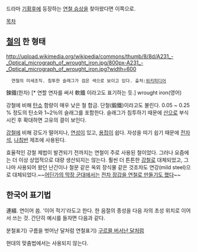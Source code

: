 드라마 [[기황후(드라마)|기황후]]에 등장하는 [[엘 테무르|연철 승상]]을 찾아왔다면 이쪽으로.

[[목차]]
== [[철]]의 한 형태 ==
http://upload.wikimedia.org/wikipedia/commons/thumb/8/8d/A231_-_Optical_micrograph_of_wrought_iron.jpg/800px-A231_-_Optical_micrograph_of_wrought_iron.jpg?width=600
   연철의 미세조직. 침투한 슬래그가 검은 색으로 보이고 있다. 출처:[http://en.wikipedia.org/wiki/File:A231_-_Optical_micrograph_of_wrought_iron.jpg 위키피디어]

鍊鐵(한자) [* 연할 연자를 써서 軟鐵 이라고도 표기하는 듯.]
wrought iron(영어)

강철에 비해 [[탄소]] 함량이 매우 낮은 철 합금. 단철(鍛鐵)이라고도 불린다.
0.05 ~ 0.25 % 정도의 탄소와 1~2％의 슬래그를 포함한다. 슬래그가 침투하기 때문에 [[산]]으로 부식시킨 후 확대하면 고유의 결이 보인다.

[[강철]]에 비해 강도가 떨어지나, [[연성]]이 있고, [[용접]]이 쉽다. 자성을 띠기 쉽기 때문에 [[전자석]], [[나침반]] 제조에 사용된다. 

효율적인 강철 제법이 발견되기 전까지는 연철이 주로 사용된 철이었다. 그러나 요즘에는 더 이상 상업적으로 대량 생산되지는 않는다. 훨씬 더 튼튼한 [[강철]]로 대체되었고, 그나마 사용되어 왔던 난간이나 철문 같은 옥외 장식물 같은 것조차도 연강(mild steel)으로 대체되었다.~~[[일본군|어딘가의 막장 군대]]에서는 [[치누|전차 장갑을 연철로 만들기도 했다]]~~

== 한국어 표기법 ==
連綴. 연이어 씀. '이어 적기'라도고 한다. 한 음절의 종성을 다음 자의 초성 위치로 이어서 쓰는 것.
간단히 예시를 들자면 다음과 같다.

분철표기) 구름을 벗어난 달처럼
연철표기) [[구르믈 버서난 달처럼]]

현대의 맞춤법에서는 사용되지 않는다.
